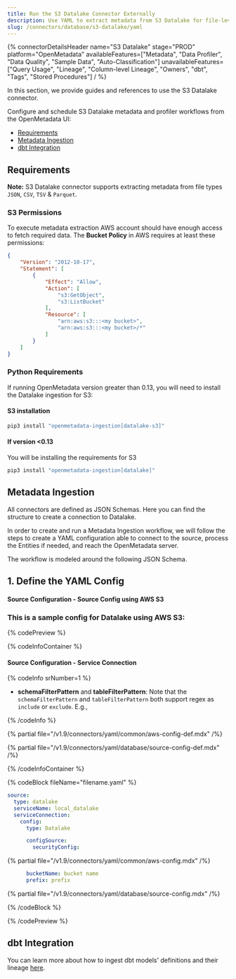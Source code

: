 ```yaml
---
title: Run the S3 Datalake Connector Externally
description: Use YAML to extract metadata from S3 Datalake for file-level lineage and governance.
slug: /connectors/database/s3-datalake/yaml
---
```









{% connectorDetailsHeader
name="S3 Datalake"
stage="PROD"
platform="OpenMetadata"
availableFeatures=["Metadata", "Data Profiler", "Data Quality", "Sample Data", "Auto-Classification"]
unavailableFeatures=["Query Usage", "Lineage", "Column-level Lineage", "Owners", "dbt", "Tags", "Stored Procedures"]
/ %}

In this section, we provide guides and references to use the S3 Datalake connector.

Configure and schedule S3 Datalake metadata and profiler workflows from the OpenMetadata UI:
- [Requirements](#requirements)
- [Metadata Ingestion](#metadata-ingestion)
- [dbt Integration](#dbt-integration)

<ExternalIngestionDeployment />

## Requirements

**Note:** S3 Datalake connector supports extracting metadata from file types `JSON`, `CSV`, `TSV` & `Parquet`.


### S3 Permissions

To execute metadata extraction AWS account should have enough access to fetch required data. The <strong>Bucket Policy</strong> in AWS requires at least these permissions:

```json
{
    "Version": "2012-10-17",
    "Statement": [
        {
            "Effect": "Allow",
            "Action": [
                "s3:GetObject",
                "s3:ListBucket"
            ],
            "Resource": [
                "arn:aws:s3:::<my bucket>",
                "arn:aws:s3:::<my bucket>/*"
            ]
        }
    ]
}
```

### Python Requirements

<PythonRequirements />

If running OpenMetadata version greater than 0.13, you will need to install the Datalake ingestion for S3:

#### S3 installation

```bash
pip3 install "openmetadata-ingestion[datalake-s3]"
```


#### If version <0.13

You will be installing the requirements for S3

```bash
pip3 install "openmetadata-ingestion[datalake]"
```

## Metadata Ingestion
All connectors are defined as JSON Schemas. Here you can find the structure to create a connection to Datalake.

In order to create and run a Metadata Ingestion workflow, we will follow the steps to create a YAML configuration able to connect to the source, process the Entities if needed, and reach the OpenMetadata server.

The workflow is modeled around the following JSON Schema.

## 1. Define the YAML Config

#### Source Configuration - Source Config using AWS S3

### This is a sample config for Datalake using AWS S3:

{% codePreview %}

{% codeInfoContainer %}

#### Source Configuration - Service Connection

{% codeInfo srNumber=1 %}

* **schemaFilterPattern** and **tableFilterPattern**: Note that the `schemaFilterPattern` and `tableFilterPattern` both support regex as `include` or `exclude`. E.g.,

{% /codeInfo %}

{% partial file="/v1.9/connectors/yaml/common/aws-config-def.mdx" /%}

{% partial file="/v1.9/connectors/yaml/database/source-config-def.mdx" /%}

<IngestionSinkDef />

<WorkflowConfigDef />

{% /codeInfoContainer %}

{% codeBlock fileName="filename.yaml" %}

```yaml {% isCodeBlock=true %}
source:
  type: datalake
  serviceName: local_datalake
  serviceConnection:
    config:
      type: Datalake
```

```yaml {% srNumber=1 %}
      configSource:      
        securityConfig: 
```

{% partial file="/v1.9/connectors/yaml/common/aws-config.mdx" /%}

```yaml {% srNumber=1 %}
      bucketName: bucket name
      prefix: prefix
```

{% partial file="/v1.9/connectors/yaml/database/source-config.mdx" /%}

<IngestionSink />

<WorkflowConfig />

{% /codeBlock %}

{% /codePreview %}


<IngestionCli />

## dbt Integration

You can learn more about how to ingest dbt models' definitions and their lineage [here](/connectors/ingestion/workflows/dbt).
